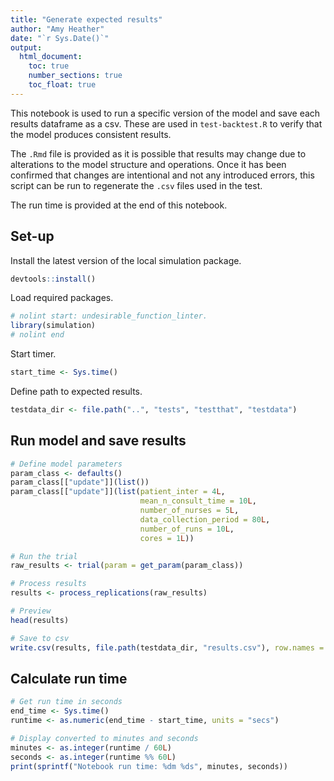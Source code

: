 ```yaml
---
title: "Generate expected results"
author: "Amy Heather"
date: "`r Sys.Date()`"
output:
  html_document:
    toc: true
    number_sections: true
    toc_float: true
---
```


This notebook is used to run a specific version of the model and save each results dataframe as a csv. These are used in `test-backtest.R` to verify that the model produces consistent results.

The `.Rmd` file is provided as it is possible that results may change due to alterations to the model structure and operations. Once it has been confirmed that changes are intentional and not any introduced errors, this script can be run to regenerate the `.csv` files used in the test.

The run time is provided at the end of this notebook.

## Set-up

Install the latest version of the local simulation package.

```r
devtools::install()
```

Load required packages.

```r
# nolint start: undesirable_function_linter.
library(simulation)
# nolint end
```

Start timer.

```r
start_time <- Sys.time()
```

Define path to expected results.

```r
testdata_dir <- file.path("..", "tests", "testthat", "testdata")
```

## Run model and save results

```r
# Define model parameters
param_class <- defaults()
param_class[["update"]](list())
param_class[["update"]](list(patient_inter = 4L,
                             mean_n_consult_time = 10L,
                             number_of_nurses = 5L,
                             data_collection_period = 80L,
                             number_of_runs = 10L,
                             cores = 1L))

# Run the trial
raw_results <- trial(param = get_param(param_class))
```

```r
# Process results
results <- process_replications(raw_results)

# Preview
head(results)

# Save to csv
write.csv(results, file.path(testdata_dir, "results.csv"), row.names = FALSE)
```

## Calculate run time

```r
# Get run time in seconds
end_time <- Sys.time()
runtime <- as.numeric(end_time - start_time, units = "secs")

# Display converted to minutes and seconds
minutes <- as.integer(runtime / 60L)
seconds <- as.integer(runtime %% 60L)
print(sprintf("Notebook run time: %dm %ds", minutes, seconds))
```
